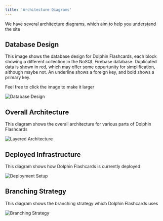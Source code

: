 ```yaml
---
title: 'Architecture Diagrams'
---
```


We have several architecture diagrams, which aim to help you understand the site


## Database Design

This image shows the database design for Dolphin Flashcards, each block showing a different collection in the NoSQL Firebase database. Duplicated data is shown in red, which may offer some oppurtunity for simplification, although maybe not. An underline shows a foreign key, and bold shows a primary key.

Feel free to click the image to make it larger

<img
  className="block dark:block"
  src="/images/databasedesign.png"
  alt="Database Design"
/>

## Overall Architecture

This diagram shows the overall architecture for various parts of Dolphin Flashcards

<img
  className="block dark:block"
  src="/images/layeredarchitecture.png"
  alt="Layered Architecture"
/>

## Deployed Infrastructure

This diagram shows how Dolphin Flashcards is currently deployed

<img
  className="block dark:block"
  src="/images/deploymentsetup.png"
  alt="Deployment Setup"
/>

## Branching Strategy

This diagram shows the branching strategy which Dolphin Flashcards uses

<img
  className="block dark:block"
  src="/images/branchingstrategy.png"
  alt="Branching Strategy"
/>
